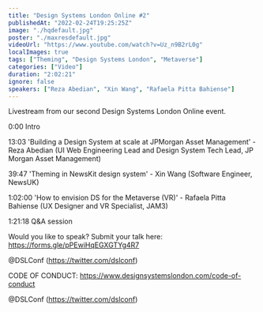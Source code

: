 ```yaml
---
title: "Design Systems London Online #2"
publishedAt: "2022-02-24T19:25:25Z"
image: "./hqdefault.jpg"
poster: "./maxresdefault.jpg"
videoUrl: "https://www.youtube.com/watch?v=Uz_n9B2rL0g"
localImages: true
tags: ["Theming", "Design Systems London", "Metaverse"]
categories: ["Video"]
duration: "2:02:21"
ignore: false
speakers: ["Reza Abedian", "Xin Wang", "Rafaela Pitta Bahiense"]
---
```


Livestream from our second Design Systems London Online event.

0:00 Intro

13:03 'Building a Design System at scale at JPMorgan Asset Management' - Reza Abedian (UI Web Engineering Lead and Design System Tech Lead, JP Morgan Asset Management)

39:47 'Theming in NewsKit design system' - Xin Wang (Software Engineer, NewsUK)

1:02:00 'How to envision DS for the Metaverse (VR)' - Rafaela Pitta Bahiense (UX Designer and VR Specialist, JAM3)

1:21:18 Q&A session

Would you like to speak? Submit your talk here: https://forms.gle/pPEwiHqEGXGTYg4R7

@DSLConf (https://twitter.com/dslconf)

CODE OF CONDUCT:
https://www.designsystemslondon.com/code-of-conduct

@DSLConf (https://twitter.com/dslconf)
